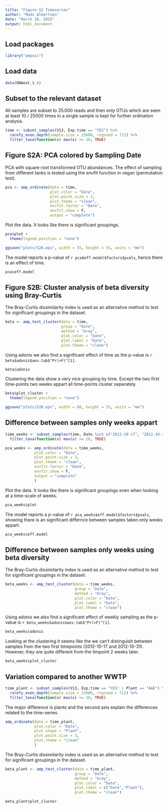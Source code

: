 ```yaml
---
title: "Figure S2 Timeseries"
author: "Mads Albertsen"
date: "March 10, 2015"
output: html_document
---
```


## Load packages
```r
library("ampvis")
```

## Load data
```r
data(DNAext_1.0)
```

## Subset to the relevant dataset
All samples are subset to 25.000 reads and then only OTUs which are seen at least 10 / 25000 times in a single sample is kept for further ordination analysis.
```r
time <- subset_samples(V13, Exp.time == "YES") %>%
  rarefy_even_depth(sample.size = 25000, rngseed = 712) %>%
  filter_taxa(function(x) max(x) >= 10, TRUE)
```

## Figure S2A: PCA colored by Sampling Date
PCA with square root transformed OTU abundances. The effect of sampling from different tanks is tested using the envfit function in vegan (permutation test).
```r
pca <- amp_ordinate(data = time, 
                    plot.color = "Date", 
                    plot.point.size = 3,
                    plot.theme = "clean",
                    envfit.factor = "Date",
                    envfit.show = F,
                    output = "complete")
```

Plot the data. It looks like there is significant groupings.
```r
pca$plot +
  theme(legend.position = "none")
```

```r
ggsave("plots/S2A.eps", width = 55, height = 55, units = "mm")
```

The model reports a p-value of `r pca$eff.model$factors$pvals`, hence there is an effect of time.
```r
pca$eff.model
```

## Figure S2B: Cluster analysis of beta diversity using Bray-Curtis
The Bray-Curtis dissimilarity index is used as an alternative method to test for significant groupings in the dataset. 
```r
beta <- amp_test_cluster(data = time, 
                         group = "Date", 
                         method = "bray", 
                         plot.color = "Date", 
                         plot.label = "Date",
                         plot.theme = "clean")
```

Using adonis we also find a significant effect of time as the p-value is `r beta$adonis$aov.tab$"Pr(>F)"[1]`.
```r
beta$adonis
```

Clustering the data show a very nice grouping by time. Except the two first time-points two weeks appart all time-points cluster separately.
```r
beta$plot_cluster +
  theme(legend.position = "none")
```

```r
ggsave("plots/S2B.eps", width = 60, height = 55, units = "mm")
```

## Difference between samples only weeks appart
```r
time_weeks <- subset_samples(time, Date %in% c("2012-10-17", "2012-10-31", "2012-11-14")) %>%
  filter_taxa(function(x) max(x) >= 10, TRUE)
```

```r
pca_weeks <- amp_ordinate(data = time_weeks, 
             plot.color = "Date", 
             plot.point.size = 3,
             plot.theme = "clean",
             envfit.factor = "Date",
             envfit.show = F,
             output = "complete"
             )
```

Plot the data. It looks like there is significant groupings even when looking at a time-scale of weeks.
```r
pca_weeks$plot
```

The model reports a p-value of `r pca_weeks$eff.model$factors$pvals`, showing there is an significant differnce between samples taken only weeks appart.
```r
pca_weeks$eff.model
```

## Difference between samples only weeks using beta diversity
The Bray-Curtis dissimilarity index is used as an alternative method to test for significant groupings in the dataset. 
```r
beta_weeks <- amp_test_cluster(data = time_weeks, 
                               group = "Date", 
                               method = "bray", 
                               plot.color = "Date", 
                               plot.label = "Date",
                               plot.theme = "clean")
```

Using adonis we also find a significant effect of weekly sampling as the p-value is `r beta_weeks$adonis$aov.tab$"Pr(>F)"[1]`.
```r
beta_weeks$adonis
```

Looking at the clustering it seems like the we can't distinguish between samples from the two first timepoints (2012-10-17 and 2012-10-31). However, they are quite different from the timpoint 2 weeks later.
```r
beta_weeks$plot_cluster
```

## Variation compared to another WWTP
```r
time_plant <- subset_samples(V13, Exp.time == "YES" | Plant == "AAE") %>%
  rarefy_even_depth(sample.size = 25000, rngseed = 712) %>%
  filter_taxa(function(x) max(x) >= 10, TRUE)
```

The major difference is plants and the second axis explain the differences related to the time-series.
```r
amp_ordinate(data = time_plant, 
             plot.color = "Date", 
             plot.shape = "Plant",
             plot.point.size = 3,
             plot.theme = "clean"
             )
```

The Bray-Curtis dissimilarity index is used as an alternative method to test for significant groupings in the dataset. 
```r
beta_plant <- amp_test_cluster(data = time_plant, 
                               group = "Date", 
                               method = "bray", 
                               plot.color = "Date", 
                               plot.label = c("Date","Plant"),
                               plot.theme = "clean")
```

```r
beta_plant$plot_cluster
```